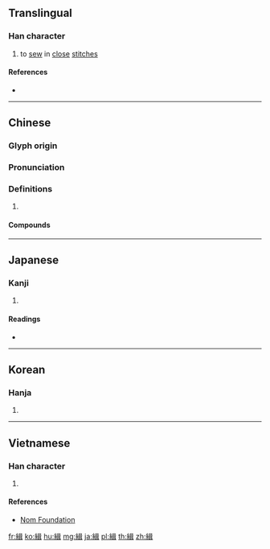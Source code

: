 {{character info/new}}
{{also|缉}}
==Translingual==

===Han character===
{{Han char|rn=120|rad=糸|as=09|sn=15|four=26941|canj=VFRSJ|ids=⿰糸咠}}

# to [[sew]] in [[close]] [[stitch]]es

====References====
* {{Han ref|kx=0930.090|dkj=27645|dj=1368.080|hdz=53426.040|uh=7DDD|ud=32221|bh=BD72|bd=48498}}

----

==Chinese==
{{zh-forms|s=缉}}

===Glyph origin===
{{Han etym}}

===Pronunciation===
{{zh-pron
|m=緝
|c=cap1
|mn=chip
|mc=y
|oc=y
|cat=
}}

===Definitions===
{{zh-hanzi}}

# {{rfdef|zh}}

====Compounds====
{{zh-der|偵緝|偵緝隊|協緝|廣緝|廣緝文書|挨風緝縫|捕緝|捱風緝縫|查緝|督緝|緝事|緝兇|緝屨|緝拿|緝捉|緝捕|緝毒|緝熙|緝獲|緝理|緝私|緝穆|緝緝|緝聽|緝訪|編緝|跴緝|巡緝|追緝|通緝|通緝令|通緝犯|采緝}}

----

==Japanese==

===Kanji===
{{ja-kanji|grade=|rs=糸09}}

# {{defn|lang=ja|sort=糸09}}

====Readings====
* {{ja-readings|on=[[しゅう]] (shū)|kun=[[つむぐ]] (tsumugu)|nanori=}}

----

==Korean==

===Hanja===
{{ko-hanja|hangeul=[[집]], [[즙]]|eumhun=|rv=jip, jeup|mr=chip, chŭp|y=cip, cup}}

# {{defn|lang=ko|sort=糸09}}

----

==Vietnamese==

===Han character===
{{vi-readings|rs=糸09| hanviet = tập}}

# {{defn|lang=vi|sort=糸09}}

====References====
*[http://nomfoundation.org/common/nom_details.php?codepoint=7ddd Nom Foundation]

[[fr:緝]]
[[ko:緝]]
[[hu:緝]]
[[mg:緝]]
[[ja:緝]]
[[pl:緝]]
[[th:緝]]
[[zh:緝]]